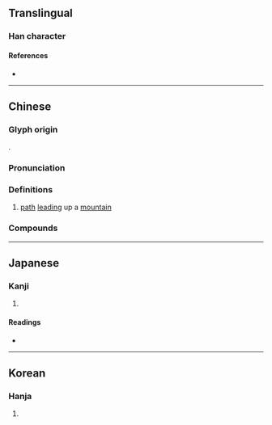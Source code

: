{{character info}}
==Translingual==

===Han character===
{{Han char|rn=46|rad=山|as=12|sn=15|four=22718|canj=UNOT|ids=⿰山登}}

====References====
* {{Han ref|kx=0320.020|dkj=08482|dj=0620.090|hdz=10799.170|uh=5D9D|ud=23965|bh=BC6A|bd=48234}}

----

==Chinese==
{{zh-forms}}

===Glyph origin===
{{Han etym}}
{{Han compound|山|t1=mountain|登|ls=psc|c1=s|c2=p}}.

===Pronunciation===
{{zh-pron
|m=dèng
|c=dang3
|mn=tèng
|mc=y
|oc=y
|ma=
|cat=n
}}

===Definitions===
{{zh-hanzi}}

# {{lb|zh|literary}} [[path]] [[lead]]ing up a [[mountain]]

===Compounds===
{{zh-der|大嶝:[[Dadeng]]|嶝崎|小嶝|嶒嶝}}

----

==Japanese==

===Kanji===
{{ja-kanji|grade=|rs=山12}}

# {{rfdef|ja|sort=山12}}

====Readings====
* {{ja-readings
|goon=とう
|kanon=とう
|kun=さかみち}}

----

==Korean==

===Hanja===
{{ko-hanja|hangeul=등|rv=deung|mr=tŭng}}

# {{rfdef|ko|sort=山12}}